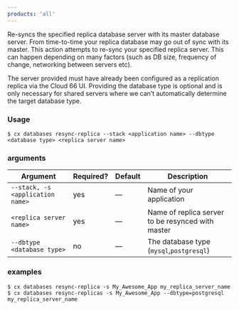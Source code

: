 ```yaml
---
products: 'all'
---
```


Re-syncs the specified replica database server with its master database server. From time-to-time your replica database may go out of sync with its master. This action attempts to re-sync your specified replica server. This can happen depending on many factors (such as DB size, frequency of change, networking between servers etc).

The server provided must have already been configured as a replication replica via the Cloud 66 UI. Providing the database type is optional and is only necessary for shared servers where we can’t automatically determine the target database type.

### Usage

```shell
$ cx databases resync-replica --stack <application name> --dbtype <database type> <replica server name>
```

### arguments

| Argument | Required? | Default | Description |
|  ---  |  ---  |  ---  |  ---  |
| `--stack, -s <application name>` | yes | — | Name of your application |
| `<replica server name>` | yes | — | Name of replica server to be resynced with master |
| `--dbtype <database type>` | no | — | The database type (`mysql`,`postgresql`) |

### examples

```shell
$ cx databases resync-replica -s My_Awesome_App my_replica_server_name
$ cx databases resync-replicas -s My_Awesome_App --dbtype=postgresql my_replica_server_name
```

